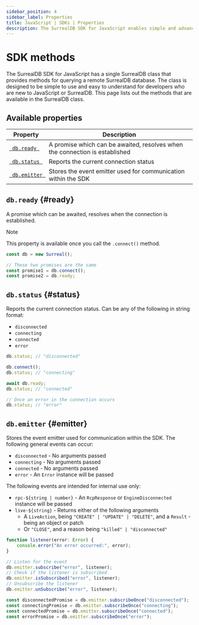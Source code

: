 ```yaml
---
sidebar_position: 4
sidebar_label: Properties
title: JavaScript | SDKs | Properties
description: The SurrealDB SDK for JavaScript enables simple and advanced querying of a remote or embedded database.
---
```


# SDK methods

The SurrealDB SDK for JavaScript has a single SurrealDB class that provides methods for querying a remote SurrealDB database.
The class is designed to be simple to use and easy to understand for developers who are new to JavaScript or SurrealDB.
This page lists out the methods that are available in the SurrealDB class.

## Available properties

<table>
	<thead>
		<tr>
			<th scope="col">Property</th>
			<th scope="col">Description</th>
		</tr>
	</thead>
	<tbody>
		<tr>
			<td scope="row" data-label="Method"><a href="#ready"> <code> db.ready </code></a></td>
			<td scope="row" data-label="Description">A promise which can be awaited, resolves when the connection is established</td>
		</tr>
        <tr>
            <td scope="row" data-label="Method"><a href="#status"> <code> db.status </code></a></td>
            <td scope="row" data-label="Description">Reports the current connection status</td>
        </tr>
		<tr>
			<td scope="row" data-label="Method"><a href="#emitter"> <code> db.emitter </code></a></td>
			<td scope="row" data-label="Description">Stores the event emitter used for communication within the SDK</td>
		</tr>
	</tbody>
</table>

## `db.ready` {#ready}

A promise which can be awaited, resolves when the connection is established. 

> [!NOTE]
> This property is available once you call the `.connect()` method.

```ts
const db = new Surreal();

// These two promises are the same
const promise1 = db.connect();
const promise2 = db.ready;
```



## `db.status` {#status}

Reports the current connection status. Can be any of the following in string format:
- `disconnected`
- `connecting`
- `connected`
- `error`

```ts
db.status; // "disconnected"

db.connect();
db.status; // "connecting"

await db.ready;
db.status; // "connected"

// Once an error in the connection occurs
db.status; // "error"
```



## `db.emitter` {#emitter}

Stores the event emitter used for communication within the SDK.
The following general events can occur:
- `disconnected` - No arguments passed
- `connecting` - No arguments passed
- `connected` - No arguments passed
- `error` - An `Error` instance will be passed

The following events are intended for internal use only:
- `rpc-${string | number}` - An `RcpResponse` or `EngineDisconnected` instance will be passed
- `live-${string}` - Returns either of the following arguments
  - A `LiveAction`, being `"CREATE" | "UPDATE" | "DELETE"`, and a `Result` - being an object or patch
  - Or `"CLOSE"`, and a reason being `"killed" | "disconnected"` 

```ts title="Subscribe to events continuesly"
function listener(error: Error) {
    console.error("An error occurred:", error);
}

// Listen for the event
db.emitter.subscribe("error", listener);
// Check if the listener is subscribed
db.emitter.isSubscribed("error", listener);
// Unsubscribe the listener
db.emitter.unSubscribe("error", listener);
```

```ts title="Subscribe to an event once"
const disconnectedPromise = db.emitter.subscribeOnce("disconnected");
const connectingPromise = db.emitter.subscribeOnce("connecting");
const connectedPromise = db.emitter.subscribeOnce("connected");
const errorPromise = db.emitter.subscribeOnce("error");
```
